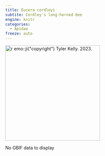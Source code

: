 ```yaml
---
title: Eucera cordleyi
subtite: Cordley's long-horned bee
engine: knitr
categories:
  - Apidae
freeze: auto
---
```

[![`r emo::ji("copyright")` Tyler Kelly. 2023.](https://inaturalist-open-data.s3.amazonaws.com/photos/290631650/large.jpeg){height=300}](https://www.inaturalist.org/observations/167751725)

No GBIF data to display
